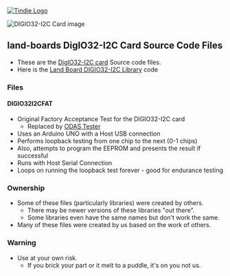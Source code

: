 <a href="https://www.tindie.com/products/land_boards/32-bit-digital-io-card-digio32-i2c/" >
<img src="http://land-boards.com/tindie/tindie-larges-v2.png" alt="Tindie Logo">
</img></a> 

<img src="http://land-boards.com/blwiki/images/5/53/DIGIO32-I2C-P232-720px.jpg" alt="DIGIO32-I2C Card image"></img>

== land-boards DigIO32-I2C Card Source Code Files ==

* These are the [http://land-boards.com/blwiki/index.php?title=DIGIO32-I2C DigIO32-I2C card] Source code files.
* Here is the [https://github.com/douggilliland/lb-Arduino-Code/tree/master/libraries/LandBoards_DIGIO32_I2C Land Board DIGIO32-I2C Library] code

=== Files ===

==== DIGIO32I2CFAT ====

* Original Factory Acceptance Test for the DIGIO32-I2C card
** Replaced by [https://github.com/douggilliland/lb-Arduino-Code/tree/master/LBCards/ODAS ODAS Tester]
* Uses an Arduino UNO with a Host USB connection
* Performs loopback testing from one chip to the next (0-1 chips)
* Also, attempts to program the EEPROM and presents the result if successful
* Runs with Host Serial Connection
* Loops on running the loopback test forever - good for endurance testing

=== Ownership ===

* Some of these files (particularly libraries) were created by others.
** There may be newer versions of these libraries "out there".
** Some libraries even have the same names but don't work the same.
* Many of these files were created by us based on the work of others.

=== Warning ===

* Use at your own risk.
** If you brick your part or it melt to a puddle, it's on you not us.

